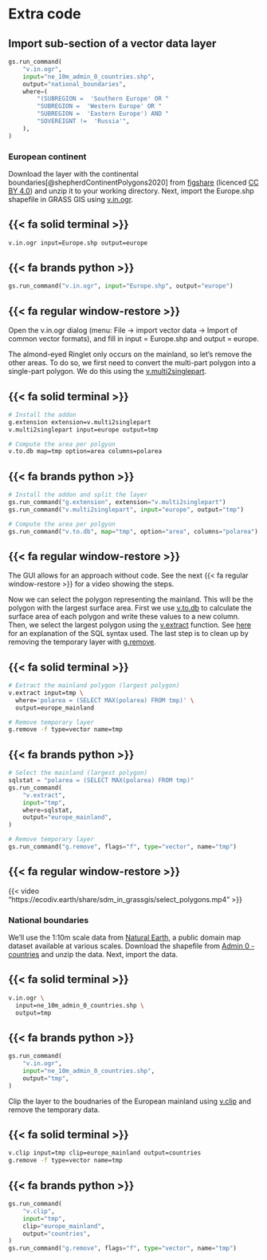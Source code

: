# Extra code

## Import sub-section of a vector data layer

``` python
gs.run_command(
    "v.in.ogr",
    input="ne_10m_admin_0_countries.shp",
    output="national_boundaries",
    where=(
        "(SUBREGION =  'Southern Europe' OR "
        "SUBREGION =  'Western Europe' OR "
        "SUBREGION =  'Eastern Europe') AND "
        "SOVEREIGNT !=  'Russia'",
    ),
)
```

### European continent {#sec-europeancontinent}

Download the layer with the continental boundaries[@shepherdContinentPolygons2020] from [figshare](https://doi.org/10.6084/m9.figshare.12555170.v3) (licenced [CC BY 4.0](https://creativecommons.org/licenses/by/4.0/)) and unzip it to your working directory. Next, import the [Europe.shp]{.style-data} shapefile in GRASS GIS using [v.in.ogr](https://grass.osgeo.org/grass-stable/manuals/v.in.ogr.html).

::: {.panel-tabset group="interface"}

## {{< fa solid terminal >}}

``` bash
v.in.ogr input=Europe.shp output=europe
```

## {{< fa brands python >}} 

``` python
gs.run_command("v.in.ogr", input="Europe.shp", output="europe")
```

## {{< fa regular window-restore >}}

Open the [v.in.ogr]{.style-function} dialog ([menu: File &rarr; import vector data &rarr; Import of common vector formats]{.style-menu}), and fill in [input = Europe.shp]{.style-parameter} and [output = europe]{.style-parameter}.

:::

The almond-eyed Ringlet only occurs on the mainland, so let's remove the other areas. To do so, we first need to convert the multi-part polygon into a single-part polygon. We do this using the [v.multi2singlepart](https://grass.osgeo.org/grass-stable/manuals/addons/v.multi2singlepart.html). 

::: {.panel-tabset group="interface"}

## {{< fa solid terminal >}}

``` bash
# Install the addon
g.extension extension=v.multi2singlepart
v.multi2singlepart input=europe output=tmp

# Compute the area per polgyon
v.to.db map=tmp option=area columns=polarea

```
## {{< fa brands python >}} 

``` python
# Install the addon and split the layer
gs.run_command("g.extension", extension="v.multi2singlepart")
gs.run_command("v.multi2singlepart", input="europe", output="tmp")

# Compute the area per polgyon
gs.run_command("v.to.db", map="tmp", option="area", columns="polarea")

```
## {{< fa regular window-restore >}}

The GUI allows for an approach without code. See the next [{{< fa regular window-restore >}}]{.paneltabcolor} for a video showing the steps.

:::

Now we can select the polygon representing the mainland. This will be the polygon with the largest surface area. First we use [v.to.db](https://grass.osgeo.org/grass-stable/manuals/v.in.db.html) to calculate the surface area of each polygon and write these values to a new column. Then, we select the largest polygon using the [v.extract](https://grass.osgeo.org/grass-stable/manuals/v.extract.html) function. See [here](https://www.sqlitetutorial.net/sqlite-max/) for an explanation of the SQL syntax used. The last step is to clean up by removing the temporary layer with [g.remove](https://grass.osgeo.org/grass-stable/manuals/g.remove.html).

::: {.panel-tabset group="interface"}

## {{< fa solid terminal >}}

``` bash
# Extract the mainland polygon (largest polygon)
v.extract input=tmp \
  where='polarea = (SELECT MAX(polarea) FROM tmp)' \
  output=europe_mainland

# Remove temporary layer
g.remove -f type=vector name=tmp

```
## {{< fa brands python >}} 

``` python
# Select the mainland (largest polygon)
sqlstat = "polarea = (SELECT MAX(polarea) FROM tmp)"
gs.run_command(
    "v.extract",
    input="tmp",
    where=sqlstat,
    output="europe_mainland",
)

# Remove temporary layer
gs.run_command("g.remove", flags="f", type="vector", name="tmp")

```
## {{< fa regular window-restore >}}

{{< video "https://ecodiv.earth/share/sdm_in_grassgis/select_polygons.mp4" >}}

:::



### National boundaries {#sec-nationalboundaries}

We'll use the 1:10m scale data from [Natural Earth](https://www.naturalearthdata.com/), a public domain map dataset available at various scales. Download the shapefile from [Admin 0 - countries](https://www.naturalearthdata.com/downloads/10m-cultural-vectors/) and unzip the data. Next, import the data.

::: {.panel-tabset group="interface_tp"}

## {{< fa solid terminal >}}

``` bash
v.in.ogr \
  input=ne_10m_admin_0_countries.shp \
  output=tmp
```

## {{< fa brands python >}} 

``` python
gs.run_command(
    "v.in.ogr",
    input="ne_10m_admin_0_countries.shp",
    output="tmp",
)

```
:::

Clip the layer to the boudnaries of the European mainland using [v.clip](https://grass.osgeo.org/grass-stable/manuals/v.clip.html) and remove the temporary data.

::: {.panel-tabset group="interface_tp"}

## {{< fa solid terminal >}}

``` bash
v.clip input=tmp clip=europe_mainland output=countries
g.remove -f type=vector name=tmp
```

## {{< fa brands python >}} 

``` python
gs.run_command(
    "v.clip",
    input="tmp",
    clip="europe_mainland",
    output="countries",
)
gs.run_command("g.remove", flags="f", type="vector", name="tmp")
```
:::
